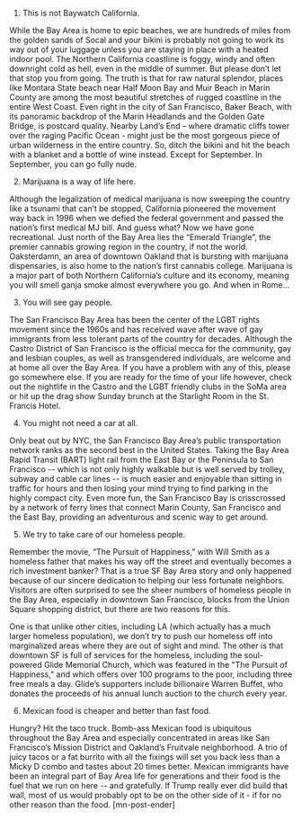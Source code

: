
1. This is not Baywatch California. 
 
While the Bay Area is home to epic beaches, we are hundreds of miles from the golden sands of Socal and your bikini is probably not going to work its way out of your luggage unless you are staying in place with a heated indoor pool. The Northern California coastline is foggy, windy and often downright cold as hell, even in the middle of summer. But please don’t let that stop you from going.
The truth is that for raw natural splendor, places like Montara State beach near Half Moon Bay and Muir Beach in Marin County are among the most beautiful stretches of rugged coastline in the entire West Coast. Even right in the city of San Francisco, Baker Beach, with its panoramic backdrop of the Marin Headlands and the Golden Gate Bridge, is postcard quality. Nearby Land’s End – where dramatic cliffs tower over the raging Pacific Ocean - might just be the most gorgeous piece of urban wilderness in the entire country. So, ditch the bikini and hit the beach with a blanket and a bottle of wine instead. Except for September. In September, you can go fully nude.
 
2. Marijuana is a way of life here.
 
Although the legalization of medical marijuana is now sweeping the country like a tsunami that can’t be stopped, California pioneered the movement way back in 1996 when we defied the federal government and passed the nation’s first medical MJ bill. And guess what? Now we have gone recreational. Just north of the Bay Area lies the “Emerald Triangle”, the premier cannabis growing region in the country, if not the world.  Oaksterdamn, an area of downtown Oakland that is bursting with marijuana dispensaries, is also home to the nation’s first cannabis college.
Marijuana is a major part of both Northern California’s culture and its economy, meaning you will smell ganja smoke almost everywhere you go. And when in Rome…
 
3. You will see gay people.
 
The San Francisco Bay Area has been the center of the LGBT rights movement since the 1960s and has received wave after wave of gay immigrants from less tolerant parts of the country for decades. Although the Castro District of San Francisco is the official mecca for the community, gay and lesbian couples, as well as transgendered individuals, are welcome and at home all over the Bay Area. If you have a problem with any of this, please go somewhere else. If you are ready for the time of your life however, check out the nightlife in the Castro and the LGBT friendly clubs in the SoMa area or hit up the drag show Sunday brunch at the Starlight Room in the St. Francis Hotel.
 
4. You might not need a car at all.
 
Only beat out by NYC, the San Francisco Bay Area’s public transportation network ranks as the second best in the United States. Taking the Bay Area Rapid Transit (BART) light rail from the East Bay or the Peninsula to San Francisco -- which is not only highly walkable but is well served by trolley, subway and cable car lines -- is much easier and enjoyable than sitting in traffic for hours and then losing your mind trying to find parking in the highly compact city. Even more fun, the San Francisco Bay is crisscrossed by a network of ferry lines that connect Marin County, San Francisco and the East Bay, providing an adventurous and scenic way to get around.
 
5. We try to take care of our homeless people.
 
Remember the movie, “The Pursuit of Happiness,” with Will Smith as a homeless father that makes his way off the street and eventually becomes a rich investment banker? That is a true SF Bay Area story and only happened because of our sincere dedication to helping our less fortunate neighbors. Visitors are often surprised to see the sheer numbers of homeless people in the Bay Area, especially in downtown San Francisco, blocks from the Union Square shopping district, but there are two reasons for this.
 
One is that unlike other cities, including LA (which actually has a much larger homeless population), we don’t try to push our homeless off into marginalized areas where they are out of sight and mind. The other is that downtown SF is full of services for the homeless, including the soul-powered Glide Memorial Church, which was featured in the "The Pursuit of Happiness," and which offers over 100 programs to the poor, including three free meals a day. Glide’s supporters include billionaire Warren Buffet, who donates the proceeds of his annual lunch auction to the church every year.
 
6. Mexican food is cheaper and better than fast food.
 
Hungry? Hit the taco truck. Bomb-ass Mexican food is ubiquitous throughout the Bay Area and especially concentrated in areas like San Francisco’s Mission District and Oakland’s Fruitvale neighborhood. A trio of juicy tacos or a fat burrito with all the fixings will set you back less than a Micky D combo and tastes about 20 times better. Mexican immigrants have been an integral part of Bay Area life for generations and their food is the fuel that we run on here -- and gratefully. If Trump really ever did build that wall, most of us would probably opt to be on the other side of it - if for no other reason than the food. [mn-post-ender] 


